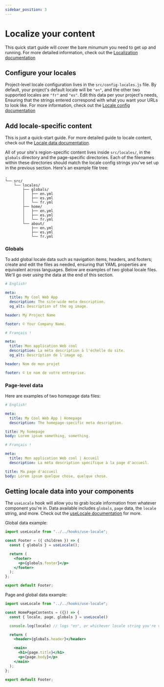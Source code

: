 ```yaml
---
sidebar_position: 3
---
```


# Localize your content

This quick start guide will cover the bare minumum you need to get up and running. For more detailed information, check out the [Localization documentation](../category/localization/)

## Configure your locales

Project-level locale configuration lives in the `src/config-locales.js` file. By default, your project's default locale will be `"en"`, and the other two supported locales are `"fr"` and `"es"`. Edit this data per your project's needs, Ensuring that the strings entered correspond with what you want your URLs to look like. For more information, check out the [Locale config documentation](../localization/configuration)

## Add locale-specific content

This is just a quick-start guide. For more detailed guide to locale content, check out the [Locale data documentation](../localization/data).

All of your site's region-specific content lives inside `src/locales/`, in the `globals` directory and the page-specific directories. Each of the filenames within these directories should match the locale config strings you've set up in the previous section. Here's an example file tree:

```
.
└── src/
    └── locales/
        ├── globals/
        │   ├── en.yml
        │   ├── es.yml
        │   └── fr.yml
        ├── home/
        │   ├── en.yml
        │   ├── es.yml
        │   └── fr.yml
        └── about/
            ├── en.yml
            ├── es.yml
            └── fr.yml
```

### Globals

To add global locale data such as navigation items, headers, and footers; create and edit the files as needed, ensuring that YAML properties are equivalent across languages. Below are examples of two global locale files. We'll go over _using_ the data at the end of this section.

```yml title="/src/locales/globals/en.yml"
# English!

meta:
  title: My Cool Web App
  description: The site-wide meta description.
  og_alt: Description of the og image.

header: My Project Name

footer: © Your Company Name.
```

```yml title="/src/locales/globals/fr.yml"
# Français !

meta:
  title: Mon application Web cool
  description: La méta description à l'échelle du site.
  og_alt: Description de l'image og.

header: Nom de mon projet

footer: © Le nom de votre entreprise.
```

### Page-level data

Here are examples of two homepage data files:

```yml title="/src/locales/home/en.yml"
# English!

meta:
  title: My Cool Web App | Homepage
  description: The homepage-specific meta description.

title: My homepage
body: Lorem ipsum something, something.
```

```yml title="/src/locales/home/fr.yml"
# Français !

meta:
  title: Mon application Web cool | Accueil
  description: La méta description spécifique à la page d'accueil.

title: Ma page d'accueil
body: Lorem ipsum quelque chose, quelque chose.
```

## Getting locale data into your components

The `useLocale` hook will allow you to grab locale information from whatever component you're in. Data available includes `globals`, `page` data, the `locale` string, and more. Check out the [useLocale documentation](../localization/use-locale-hook) for more.

Global data example:

```jsx title=/src/components/footer/footer.js
import useLocale from "../../hooks/use-locale";

const Footer = ({ children }) => {
  const { globals } = useLocale();

  return (
    <footer>
      <p>{globals.footer}</p>
    </footer>
  );
};

export default Footer;
```

Page and global data example:

```jsx title=/src/components/home-page-contents/home-page-contents.js
import useLocale from "../../hooks/use-locale";

const HomePageContents = ({}) => {
  const { locale, page, globals } = useLocale()

  console.log(locale) // logs "en", or whichever locale string you're viewing.

  return (
    <header>{globals.header}</header>

    <main>
      <h1>{page.title}</h1>
      <p>{page.body}</p>
    </main>
  );
};

export default Footer;
```
